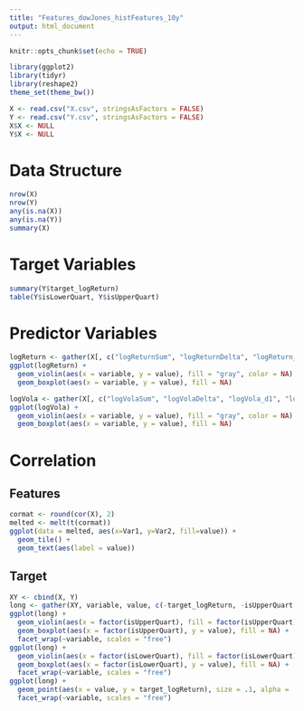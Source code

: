 ```yaml
---
title: "Features_dowJones_histFeatures_10y"
output: html_document
---
```


```r
knitr::opts_chunk$set(echo = TRUE)
```

```r
library(ggplot2)
library(tidyr)
library(reshape2)
theme_set(theme_bw())
```



```r
X <- read.csv("X.csv", stringsAsFactors = FALSE)
Y <- read.csv("Y.csv", stringsAsFactors = FALSE)
X$X <- NULL
Y$X <- NULL
```

# Data Structure

```r
nrow(X)
nrow(Y)
any(is.na(X))
any(is.na(Y))
summary(X)
```

# Target Variables

```r
summary(Y$target_logReturn)
table(Y$isLowerQuart, Y$isUpperQuart)
```
# Predictor Variables

```r
logReturn <- gather(X[, c("logReturnSum", "logReturnDelta", "logReturn_d1", "logReturn_d2")], variable, value)
ggplot(logReturn) +
  geom_violin(aes(x = variable, y = value), fill = "gray", color = NA) +
  geom_boxplot(aes(x = variable, y = value), fill = NA)
```

```r
logVola <- gather(X[, c("logVolaSum", "logVolaDelta", "logVola_d1", "logVola_d2")], variable, value)
ggplot(logVola) +
  geom_violin(aes(x = variable, y = value), fill = "gray", color = NA) +
  geom_boxplot(aes(x = variable, y = value), fill = NA)
```

# Correlation

## Features

```r
cormat <- round(cor(X), 2)
melted <- melt(t(cormat))
ggplot(data = melted, aes(x=Var1, y=Var2, fill=value)) + 
  geom_tile() +
  geom_text(aes(label = value))
```

## Target

```r
XY <- cbind(X, Y)
long <- gather(XY, variable, value, c(-target_logReturn, -isUpperQuart, -isLowerQuart))
ggplot(long) +
  geom_violin(aes(x = factor(isUpperQuart), fill = factor(isUpperQuart), y = value), color = NA) +
  geom_boxplot(aes(x = factor(isUpperQuart), y = value), fill = NA) +
  facet_wrap(~variable, scales = "free")
ggplot(long) +
  geom_violin(aes(x = factor(isLowerQuart), fill = factor(isLowerQuart), y = value), color = NA) +
  geom_boxplot(aes(x = factor(isLowerQuart), y = value), fill = NA) +
  facet_wrap(~variable, scales = "free")
ggplot(long) +
  geom_point(aes(x = value, y = target_logReturn), size = .1, alpha = .3) +
  facet_wrap(~variable, scales = "free")
```



























